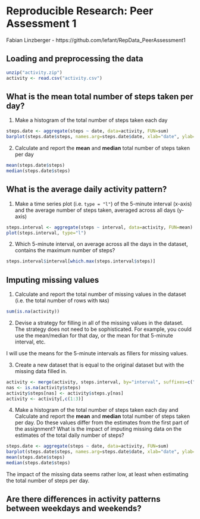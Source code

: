 Reproducible Research: Peer Assessment 1
========================================
Fabian Linzberger - https://github.com/lefant/RepData_PeerAssessment1

## Loading and preprocessing the data
```r
unzip("activity.zip")
activity <- read.csv("activity.csv")
```

## What is the mean total number of steps taken per day?

1. Make a histogram of the total number of steps taken each day

```r
steps.date <- aggregate(steps ~ date, data=activity, FUN=sum)
barplot(steps.date$steps, names.arg=steps.date$date, xlab="date", ylab="steps")
```

2. Calculate and report the **mean** and **median** total number of
   steps taken per day

```r
mean(steps.date$steps)
median(steps.date$steps)
```

## What is the average daily activity pattern?

1. Make a time series plot (i.e. `type = "l"`) of the 5-minute
   interval (x-axis) and the average number of steps taken, averaged
   across all days (y-axis)

```r
steps.interval <- aggregate(steps ~ interval, data=activity, FUN=mean)
plot(steps.interval, type="l")
```

2. Which 5-minute interval, on average across all the days in the
   dataset, contains the maximum number of steps?

```r
steps.interval$interval[which.max(steps.interval$steps)]
```


## Imputing missing values

1. Calculate and report the total number of missing values in the
   dataset (i.e. the total number of rows with `NA`s)

```r
sum(is.na(activity))
```

2. Devise a strategy for filling in all of the missing values in the
   dataset. The strategy does not need to be sophisticated. For
   example, you could use the mean/median for that day, or the mean
   for that 5-minute interval, etc.

I will use the means for the 5-minute intervals as fillers for missing
values.

3. Create a new dataset that is equal to the original dataset but with
   the missing data filled in.

```r
activity <- merge(activity, steps.interval, by="interval", suffixes=c("",".y"))
nas <- is.na(activity$steps)
activity$steps[nas] <- activity$steps.y[nas]
activity <- activity[,c(1:3)]
```

4. Make a histogram of the total number of steps taken each day and
   Calculate and report the **mean** and **median** total number of
   steps taken per day. Do these values differ from the estimates from
   the first part of the assignment? What is the impact of imputing
   missing data on the estimates of the total daily number of steps?

```r
steps.date <- aggregate(steps ~ date, data=activity, FUN=sum)
barplot(steps.date$steps, names.arg=steps.date$date, xlab="date", ylab="steps")
mean(steps.date$steps)
median(steps.date$steps)
```

The impact of the missing data seems rather low, at least when
estimating the total number of steps per day.


## Are there differences in activity patterns between weekdays and weekends?
